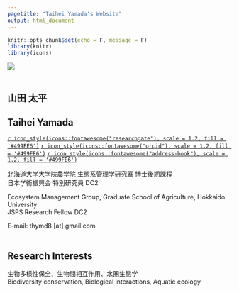 ```yaml
---
pagetitle: "Taihei Yamada's Website"
output: html_document
---
```


```r
knitr::opts_chunk$set(echo = F, message = F)
library(knitr)
library(icons)
```

![](images/pink_salmon.JPG)
<br />
<br />

## 山田 太平
## Taihei Yamada

[`r icon_style(icons::fontawesome("researchgate"), scale = 1.2, fill = '#499FE6')`](https://www.researchgate.net/profile/Taihei-Yamada-2) [`r icon_style(icons::fontawesome("orcid"), scale = 1.2, fill = '#499FE6')`](https://orcid.org/0000-0002-6120-7094) [`r icon_style(icons::fontawesome("address-book"), scale = 1.2, fill = '#499FE6')`](https://publons.com/researcher/3808885/taihei-yamada/) 

北海道大学大学院農学院 生態系管理学研究室 博士後期課程
<br />
日本学術振興会 特別研究員 DC2

Ecosystem Management Group, Graduate School of Agriculture, Hokkaido University
<br />
JSPS Research Fellow DC2

E-mail: thymd8 [at] gmail.com
<br />
<br />

## Research Interests

生物多様性保全、生物間相互作用、水圏生態学
<br />
Biodiversity conservation, Biological interactions, Aquatic ecology
